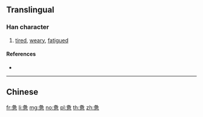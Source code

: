 {{also|憊}}
==Translingual==

===Han character===
{{Han char|rn=61|rad=心|as=08|sn=12|four=|canj=HEWP|ids=⿱夂思}}

# [[tired]], [[weary]], [[fatigued]]

====References====
* {{Han ref|kx=0392.181|hdz=42311.200|uh=60EB|ud=24811}}

----

==Chinese==
{{zh-see|憊}}

[[fr:惫]]
[[li:惫]]
[[mg:惫]]
[[no:惫]]
[[pl:惫]]
[[th:惫]]
[[zh:惫]]